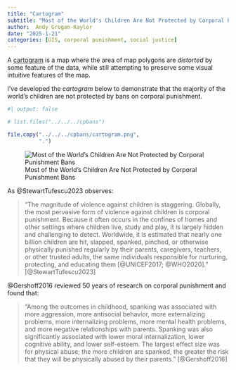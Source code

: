 ```yaml
---
title: "Cartogram"
subtitle: "Most of the World's Children Are Not Protected by Corporal Punishment Bans"
author:  Andy Grogan-Kaylor 
date: "2025-1-21"
categories: [GIS, corporal punishment, social justice]
---
```


A [cartogram](https://agrogan1.github.io/mapping/cartogram.html) is a map where the area of map polygons are *distorted* by some feature of the data, while still attempting to preserve some visual intuitive features of the map.

I've developed the *cartogram* below to demonstrate that the majority of the world's children are not protected by bans on corporal punishment.

```r
#| output: false

# list.files("../../../cpbans")

file.copy("../../../cpbans/cartogram.png",
          ".")

```

![Most of the World's Children Are Not Protected by Corporal Punishment Bans](cartogram.png)

As @StewartTufescu2023 observes: 

> "The magnitude of violence against children is staggering. Globally, the most pervasive form of violence against children is corporal punishment. Because it often occurs in the confines of homes and other settings where children live, study and play, it is largely hidden and challenging to detect. Worldwide, it is estimated that nearly one billion children are hit, slapped, spanked, pinched, or otherwise physically punished regularly by their parents, caregivers, teachers, or other trusted adults, the same individuals responsible for nurturing, protecting, and educating them [@UNICEF2017; @WHO2020]." [@StewartTufescu2023]

@Gershoff2016 reviewed 50 years of research on corporal punishment and found that:

> "Among the outcomes in childhood, spanking was associated with more aggression, more antisocial behavior, more externalizing problems, more internalizing problems, more mental health problems, and more negative relationships with parents. Spanking was also significantly associated with lower moral internalization, lower cognitive ability, and lower self-esteem. The largest effect size was for physical abuse; the more children are spanked, the greater the risk that they will be physically abused by their parents." [@Gershoff2016]


